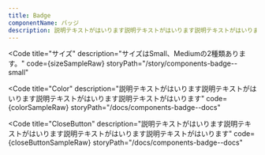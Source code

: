 ```yaml
---
title: Badge
componentName: バッジ
description: 説明テキストがはいります説明テキストがはいります説明テキストがはいります説明テキストがはいります説明テキストがはいります説明テキストがはいります説明テキストがはいります説明テキストがはいります
---
```



<Code
  title="サイズ"
  description="サイズはSmall、Mediumの2種類あります。"
  code={sizeSampleRaw}
  storyPath="/story/components-badge--small"
>
  <SizeSample client:load />
</Code>

<Code
  title="Color"
  description="説明テキストがはいります説明テキストがはいります説明テキストがはいります説明テキストがはいります"
  code={colorSampleRaw}
  storyPath="/docs/components-badge--docs"
>
  <ColorSample client:load />
</Code>

<Code
  title="CloseButton"
  description="説明テキストがはいります説明テキストがはいります説明テキストがはいります説明テキストがはいります"
  code={closeButtonSampleRaw}
  storyPath="/docs/components-badge--docs"
>
  <CloseButtonSample client:load />
</Code>
